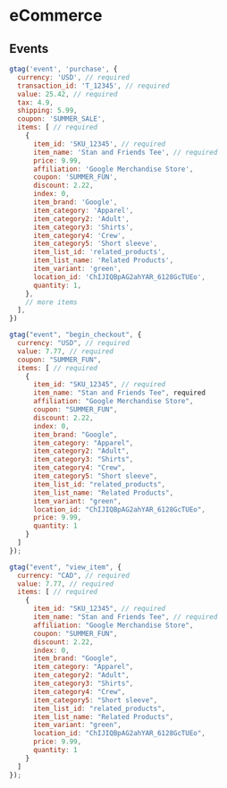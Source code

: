 # eCommerce
## Events
```javascript {{ title: 'Purchase Event' }}
gtag('event', 'purchase', {
  currency: 'USD', // required
  transaction_id: 'T_12345', // required
  value: 25.42, // required
  tax: 4.9,
  shipping: 5.99,
  coupon: 'SUMMER_SALE',
  items: [ // required
    {
      item_id: 'SKU_12345', // required
      item_name: 'Stan and Friends Tee', // required
      price: 9.99,
      affiliation: 'Google Merchandise Store',
      coupon: 'SUMMER_FUN',
      discount: 2.22,
      index: 0,
      item_brand: 'Google',
      item_category: 'Apparel',
      item_category2: 'Adult',
      item_category3: 'Shirts',
      item_category4: 'Crew',
      item_category5: 'Short sleeve',
      item_list_id: 'related_products',
      item_list_name: 'Related Products',
      item_variant: 'green',
      location_id: 'ChIJIQBpAG2ahYAR_6128GcTUEo',
      quantity: 1,
    },
    // more items
  ],
})
```

```javascript {{ title: 'Begin Checkout' }}
gtag("event", "begin_checkout", {
  currency: "USD", // required
  value: 7.77, // required
  coupon: "SUMMER_FUN",
  items: [ // required
    {
      item_id: "SKU_12345", // required
      item_name: "Stan and Friends Tee", required
      affiliation: "Google Merchandise Store",
      coupon: "SUMMER_FUN",
      discount: 2.22,
      index: 0,
      item_brand: "Google",
      item_category: "Apparel",
      item_category2: "Adult",
      item_category3: "Shirts",
      item_category4: "Crew",
      item_category5: "Short sleeve",
      item_list_id: "related_products",
      item_list_name: "Related Products",
      item_variant: "green",
      location_id: "ChIJIQBpAG2ahYAR_6128GcTUEo",
      price: 9.99,
      quantity: 1
    }
  ]
});
```

```javascript {{ title: 'View Item' }}
gtag("event", "view_item", {
  currency: "CAD", // required
  value: 7.77, // required
  items: [ // required
    {
      item_id: "SKU_12345", // required
      item_name: "Stan and Friends Tee", // required
      affiliation: "Google Merchandise Store",
      coupon: "SUMMER_FUN",
      discount: 2.22,
      index: 0,
      item_brand: "Google",
      item_category: "Apparel",
      item_category2: "Adult",
      item_category3: "Shirts",
      item_category4: "Crew",
      item_category5: "Short sleeve",
      item_list_id: "related_products",
      item_list_name: "Related Products",
      item_variant: "green",
      location_id: "ChIJIQBpAG2ahYAR_6128GcTUEo",
      price: 9.99,
      quantity: 1
    }
  ]
});
```